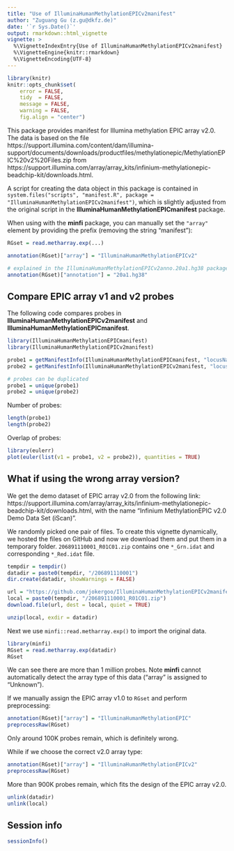 ```yaml
---
title: "Use of IlluminaHumanMethylationEPICv2manifest"
author: "Zuguang Gu (z.gu@dkfz.de)"
date: '`r Sys.Date()`'
output: rmarkdown::html_vignette
vignette: >
  %\VignetteIndexEntry{Use of IlluminaHumanMethylationEPICv2manifest}
  %\VignetteEngine{knitr::rmarkdown}
  %\VignetteEncoding{UTF-8}
---
```



```r
library(knitr)
knitr::opts_chunk$set(
    error = FALSE,
    tidy  = FALSE,
    message = FALSE,
    warning = FALSE,
    fig.align = "center")
```

This package provides manifest for Illumina methylation EPIC array v2.0. The data is based on the file https://support.illumina.com/content/dam/illumina-support/documents/downloads/productfiles/methylationepic/MethylationEPIC%20v2%20Files.zip from 
  https://support.illumina.com/array/array_kits/infinium-methylationepic-beadchip-kit/downloads.html.

A script for creating the data object in this package is contained in
  `system.files("scripts", "manifest.R", package = "IlluminaHumanMethylationEPICv2manifest")`, 
which is slightly adjusted from the original script in the **IlluminaHumanMethylationEPICmanifest** package.

When using with the **minfi** package, you can manually set the `"array"` element by providing the prefix (removing the string "manifest"):

```r
RGset = read.metharray.exp(...)

annotation(RGset)["array"] = "IlluminaHumanMethylationEPICv2"

# explained in the IlluminaHumanMethylationEPICv2anno.20a1.hg38 package
annotation(RGset)["annotation"] = "20a1.hg38"
```

## Compare EPIC array v1 and v2 probes

The following code compares probes in **IlluminaHumanMethylationEPICv2manifest** and **IlluminaHumanMethylationEPICmanifest**.

```r
library(IlluminaHumanMethylationEPICmanifest)
library(IlluminaHumanMethylationEPICv2manifest)

probe1 = getManifestInfo(IlluminaHumanMethylationEPICmanifest, "locusNames")
probe2 = getManifestInfo(IlluminaHumanMethylationEPICv2manifest, "locusNames")

# probes can be duplicated
probe1 = unique(probe1)
probe2 = unique(probe2)
```

Number of probes:

```r
length(probe1)
length(probe2)
```

Overlap of probes:

```r
library(eulerr)
plot(euler(list(v1 = probe1, v2 = probe2)), quantities = TRUE)
```

## What if using the wrong array version?

We get the demo dataset of EPIC array v2.0 from the following link: https://support.illumina.com/array/array_kits/infinium-methylationepic-beadchip-kit/downloads.html, with the name "Infinium MethylationEPIC v2.0 Demo Data Set (iScan)".


We randomly picked one pair of files. To create this vignette dynamically, we hosted the files on GitHub and now we download
them and put them in a temporary folder. `206891110001_R01C01.zip` contains one `*_Grn.idat` and corresponding `*_Red.idat` file.

```r
tempdir = tempdir()
datadir = paste0(tempdir, "/206891110001")
dir.create(datadir, showWarnings = FALSE)

url = "https://github.com/jokergoo/IlluminaHumanMethylationEPICv2manifest/files/11008723/206891110001_R01C01.zip"
local = paste0(tempdir, "/206891110001_R01C01.zip")
download.file(url, dest = local, quiet = TRUE)

unzip(local, exdir = datadir)
```

Next we use `minfi::read.metharray.exp()` to import the original data.

```r
library(minfi)
RGset = read.metharray.exp(datadir)
RGset
```

We can see there are more than 1 million probes. Note **minfi** cannot
automatically detect the array type of this data ("array" is assigned to
"Unknown").

If we manually assign the EPIC array v1.0 to `RGset` and perform preprocessing:

```r
annotation(RGset)["array"] = "IlluminaHumanMethylationEPIC"
preprocessRaw(RGset)
```

Only around 100K probes remain, which is definitely wrong.

While if we choose the correct v2.0 array type:

```r
annotation(RGset)["array"] = "IlluminaHumanMethylationEPICv2"
preprocessRaw(RGset)
```

More than 900K probes remain, which fits the design of the EPIC array v2.0.

```r
unlink(datadir)
unlink(local)
```

## Session info

```r
sessionInfo()
```
